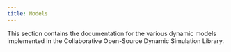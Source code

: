 ```yaml
---
title: Models
---
```


This section contains the documentation for the various dynamic models implemented in the Collaborative Open-Source Dynamic Simulation Library.
